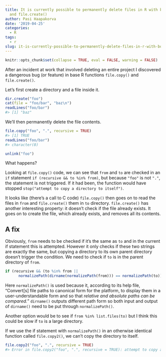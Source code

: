 ```yaml
---
title: It is currently possible to permanently delete files in R with both file.copy()
  and file.create()
author: Pasi Haapakorva
date: '2019-04-25'
categories:
  - R
tags:
  - r
slug: it-is-currently-possible-to-permanently-delete-files-in-r-with-both-file-copy-and-file-create
---
```

```r
knitr::opts_chunk$set(collapse = TRUE, eval = FALSE, warning = FALSE)
```
After an incident at work that involved deleting an entire project I discovered a dangerous bug (or feature)  in base R functions `file.copy()` and `file.create()`.

Let's first create a directory and a file inside it.

```r
dir.create("foo")
cat(file = "foo/bar", "baz\n")
readLines("foo/bar")
#> [1] "baz"
```
We'll then permanently delete the file contents.
```r
file.copy("foo", ".", recursive = TRUE)
#> [1] TRUE
readLines("foo/bar")
#> character(0)
```
```r
unlink("foo")
```
What happens?

Looking at `file.copy()` code, we can see that `from` and `to` are checked in an `if` statement `if (recursive && to %in% from)`, but because `"foo"` is not `"."`, the statement is not triggered. If it had been, the function would have stopped `stop("attempt to copy a directory to itself")`.

It looks like (there's a call to C code) `file.copy()` then goes on to read the files in `from` and `file.create()` them in `to` directory. `file.create()` has another interesting property: it doesn't check if the file already exists. It goes on to create the file, which already exists, and removes all its contents.

## A fix

Obviously, `from` needs to be checked if it's the same as `to` and in the current if statement this is attempted. However it only checks if these two strings are exactly the same, but copying a directory to its own parent directory doesn't trigger the condition. We need to check if `to` is in the parent directory of `from`.

```r
if (recursive && (to %in% from || 
      normalizePath(dirname(normalizePath(from))) == normalizePath(to)))
```
Here `normalizePath()` is used because it, according to its help file, "Convert[s] file paths to canonical form for the platform, to display them in a user-understandable form and so that _relative and absolute paths can be compared._" `dirname()` outputs different path form so both input and output of `dirname()` need to be put through `normalizePath()`.

Another option would be to see if `from %in% list.files(to)` but I think this could be slow if `to` is a large directory.

If we use the if statement with `normalizePath()` in an otherwise identical function called `file.copy2()`, we can't copy the directory to itself.

```r
file.copy2("foo", ".", recursive = TRUE)
#> Error in file.copy2("foo", ".", recursive = TRUE): attempt to copy a directory to itself
```







